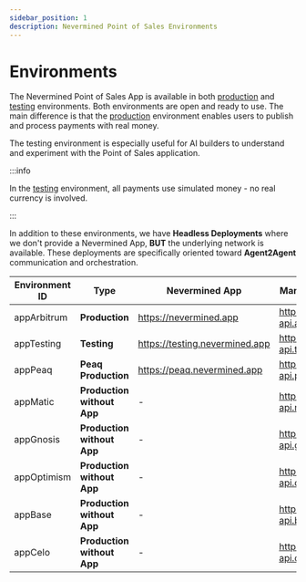 ```yaml
---
sidebar_position: 1
description: Nevermined Point of Sales Environments
---
```


# Environments

The Nevermined Point of Sales App is available in both [production](https://nevermined.app/) and 
[testing](https://testing.nevermined.app/) environments. Both environments are open and ready to 
use. The main difference is that the [production](https://nevermined.app/) environment enables users to 
publish and process payments with real money.

The testing environment is especially useful for AI builders to understand and experiment with the Point 
of Sales application.

:::info

In the [testing](https://testing.nevermined.app/) environment, all payments use simulated money - no real currency is involved.

:::

In addition to these environments, we have **Headless Deployments** where we don't provide a Nevermined 
App, **BUT** the underlying network is available. These deployments are specifically oriented toward 
**Agent2Agent** communication and orchestration.

| Environment ID | Type                       | Nevermined App                 | Marketplace API (Metadata)                      | Node                                 |
| -------------- | -------------------------- | ------------------------------ | ----------------------------------------------- | ------------------------------------ |
| appArbitrum    | **Production**             | https://nevermined.app         | https://marketplace-api.arbitrum.nevermined.app | https://node.arbitrum.nevermined.app |
| appTesting     | **Testing**                | https://testing.nevermined.app | https://marketplace-api.testing.nevermined.app  | https://node.testing.nevermined.app  |
| appPeaq        | **Peaq Production**        | https://peaq.nevermined.app    | https://marketplace-api.peaq.nevermined.app     | https://node.peaq.nevermined.app     |
| appMatic       | **Production without App** | -                              | https://marketplace-api.matic.nevermined.app    | https://node.matic.nevermined.app    |
| appGnosis      | **Production without App** | -                              | https://marketplace-api.gnosis.nevermined.app   | https://node.gnosis.nevermined.app   |
| appOptimism    | **Production without App** | -                              | https://marketplace-api.optimism.nevermined.app | https://node.optimism.nevermined.app |
| appBase        | **Production without App** | -                              | https://marketplace-api.base.nevermined.app     | https://node.base.nevermined.app     |
| appCelo        | **Production without App** | -                              | https://marketplace-api.celo.nevermined.app     | https://node.celo.nevermined.app     |


<DocCardList />
